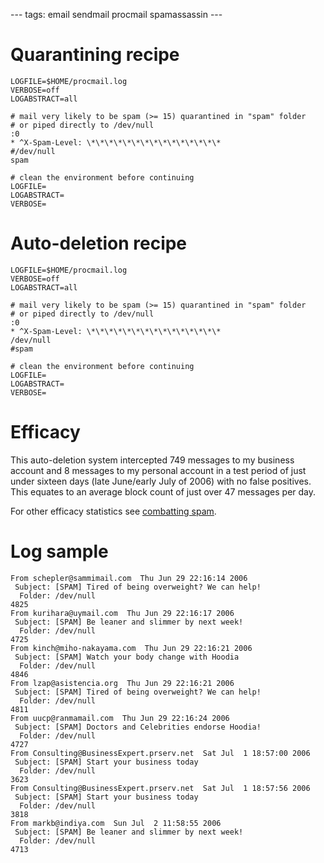 ---
tags: email sendmail procmail spamassassin
---
= Quarantining recipe =

<pre>LOGFILE=$HOME/procmail.log
VERBOSE=off
LOGABSTRACT=all

# mail very likely to be spam (>= 15) quarantined in "spam" folder
# or piped directly to /dev/null
:0
* ^X-Spam-Level: \*\*\*\*\*\*\*\*\*\*\*\*\*\*\*
#/dev/null
spam

# clean the environment before continuing
LOGFILE=
LOGABSTRACT=
VERBOSE=</pre>

= Auto-deletion recipe =

<pre>LOGFILE=$HOME/procmail.log
VERBOSE=off
LOGABSTRACT=all

# mail very likely to be spam (>= 15) quarantined in "spam" folder
# or piped directly to /dev/null
:0
* ^X-Spam-Level: \*\*\*\*\*\*\*\*\*\*\*\*\*\*\*
/dev/null
#spam

# clean the environment before continuing
LOGFILE=
LOGABSTRACT=
VERBOSE=</pre>

= Efficacy =

This auto-deletion system intercepted 749 messages to my business account and 8 messages to my personal account in a test period of just under sixteen days (late June/early July of 2006) with no false positives. This equates to an average block count of just over 47 messages per day.

For other efficacy statistics see [[combatting spam]].

= Log sample =

<pre>From schepler@sammimail.com  Thu Jun 29 22:16:14 2006
 Subject: [SPAM] Tired of being overweight? We can help!
  Folder: /dev/null                                                        4825
From kurihara@uymail.com  Thu Jun 29 22:16:17 2006
 Subject: [SPAM] Be leaner and slimmer by next week!
  Folder: /dev/null                                                        4725
From kinch@miho-nakayama.com  Thu Jun 29 22:16:21 2006
 Subject: [SPAM] Watch your body change with Hoodia
  Folder: /dev/null                                                        4846
From lzap@asistencia.org  Thu Jun 29 22:16:21 2006
 Subject: [SPAM] Tired of being overweight? We can help!
  Folder: /dev/null                                                        4811
From uucp@ranmamail.com  Thu Jun 29 22:16:24 2006
 Subject: [SPAM] Doctors and Celebrities endorse Hoodia!
  Folder: /dev/null                                                        4727
From Consulting@BusinessExpert.prserv.net  Sat Jul  1 18:57:00 2006
 Subject: [SPAM] Start your business today
  Folder: /dev/null                                                        3623
From Consulting@BusinessExpert.prserv.net  Sat Jul  1 18:57:56 2006
 Subject: [SPAM] Start your business today
  Folder: /dev/null                                                        3818
From markb@indiya.com  Sun Jul  2 11:58:55 2006
 Subject: [SPAM] Be leaner and slimmer by next week!
  Folder: /dev/null                                                        4713</pre>
